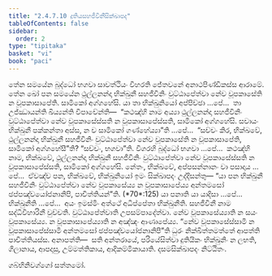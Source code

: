 ```yaml
---
title: "2.4.7.10 දුතියසහජීවිනීසික්ඛාපද"
tableOfContents: false
sidebar:
  order: 2
type: "tipitaka"
basket: "vi"
book: "paci"
---
```



<DynamicBreadcrumb />

<Division number="1115" book="paci">

<Paragraph number="3285" book="paci">
තේන සමයේන බුද්ධෝ භගවා සාවත්ථියං විහරති ජේතවනේ අනාථපිණ්ඩිකස්ස ආරාමේ. තේන ඛෝ පන සමයේන ථුල්ලනන්දා භික්ඛුනී සහජීවිනිං වුට්ඨාපේත්වා නේව වූපකාසේති න වූපකාසාපේති. සාමිකෝ අග්ගහේසි.
</Paragraph>

<Paragraph number="3286" book="paci">
යා තා භික්ඛුනියෝ අප්පිච්ඡා …පේ…  තා උජ්ඣායන්ති ඛිය්‍යන්ති විපාචේන්ති—  “කථඤ්හි නාම අය්‍යා ථුල්ලනන්දා සහජීවිනිං වුට්ඨාපේත්වා නේව වූපකාසේස්සති න වූපකාසාපේස්සති, සාමිකෝ අග්ගහේසි. සචායං භික්ඛුනී පක්කන්තා අස්ස, න ච සාමිකෝ ගණ්හේය්‍යා”ති …පේ…  “සච්චං කිර, භික්ඛවේ, ථුල්ලනන්දා භික්ඛුනී සහජීවිනිං වුට්ඨාපේත්වා නේව වූපකාසේති න වූපකාසාපේති, සාමිකෝ අග්ගහේසී”ති? “සච්චං, භගවා”ති. විගරහි බුද්ධෝ භගවා …පේ…  කථඤ්හි නාම, භික්ඛවේ, ථුල්ලනන්දා භික්ඛුනී සහජීවිනිං වුට්ඨාපේත්වා නේව වූපකාසේස්සති න වූපකාසාපේස්සති, සාමිකෝ අග්ගහේසි. නේතං, භික්ඛවේ, අප්පසන්නානං වා පසාදාය …පේ…  ඒවඤ්ච පන, භික්ඛවේ, භික්ඛුනියෝ ඉමං සික්ඛාපදං උද්දිසන්තු—
</Paragraph>

</Division>
<Division number="1116" book="paci">

<Paragraph number="3287" book="paci">
<Emphasis>“යා පන භික්ඛුනී සහජීවිනිං වුට්ඨාපේත්වා නේව වූපකාසේය්‍ය න වූපකාසාපේය්‍ය අන්තමසෝ ඡප්පඤ්චයෝජනානිපි, පාචිත්තියන්”</Emphasis>ති. (*70*:<Emphasis>125</Emphasis>)
</Paragraph>

</Division>
<Division number="1117" book="paci">

<Paragraph number="3288" book="paci">
<Emphasis>යා පනා</Emphasis>ති යා යාදිසා …පේ…  <Emphasis>භික්ඛුනී</Emphasis>ති …පේ…  අයං ඉමස්මිං අත්ථේ අධිප්පේතා භික්ඛුනීති.
</Paragraph>

<Paragraph number="3289" book="paci">
<Emphasis>සහජීවිනී</Emphasis> නාම සද්ධිවිහාරිනී වුච්චති. <Emphasis>වුට්ඨාපේත්වා</Emphasis>ති උපසම්පාදේත්වා. <Emphasis>නේව</Emphasis> <Emphasis>වූපකාසේය්‍යා</Emphasis>ති න සයං වූපකාසේය්‍ය. <Emphasis>න වූපකාසාපේය්‍යා</Emphasis>ති න අඤ්ඤං ආණාපේය්‍ය. “නේව වූපකාසේස්සාමි න වූපකාසාපේස්සාමි අන්තමසෝ ඡප්පඤ්චයෝජනානිපී”ති ධුරං නික්ඛිත්තමත්තේ ආපත්ති පාචිත්තියස්ස.
</Paragraph>

</Division>
<Division number="1118" book="paci">

<Paragraph number="3290" book="paci">
අනාපත්ති—  සති අන්තරායේ, පරියේසිත්වා දුතියිකං භික්ඛුනිං න ලභති, ගිලානාය, ආපදාසු, උම්මත්තිකාය, ආදිකම්මිකායාති.

</Paragraph>
</Division>

<Paragraph number="3291" type="center" book="paci">
දසමසික්ඛාපදං නිට්ඨිතං.

  
ගබ්භිනිවග්ගෝ සත්තමෝ.
</Paragraph>